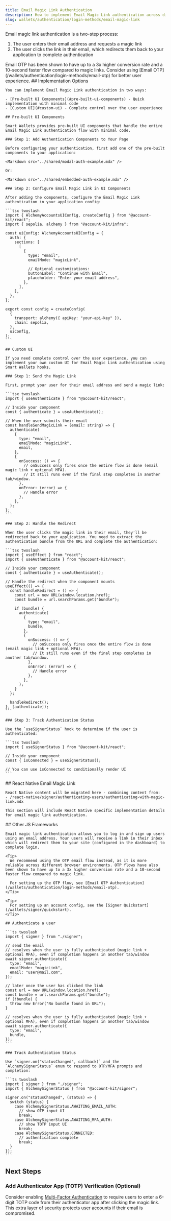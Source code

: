 ```yaml
---
title: Email Magic Link Authentication
description: How to implement Email Magic Link authentication across different frameworks
slug: wallets/authentication/login-methods/email-magic-link
---
```


Email magic link authentication is a two-step process:

1. The user enters their email address and requests a magic link
2. The user clicks the link in their email, which redirects them back to your application to complete authentication

<Tip>
  Email OTP has been shown to have up to a 3x higher conversion rate and a 10-second faster flow compared to magic links. Consider using [Email OTP](/wallets/authentication/login-methods/email-otp) for better user experience.
</Tip>

<Tabs>
  <Tab title="React">
    ## Implementation Options

    You can implement Email Magic Link authentication in two ways:

    - [Pre-built UI Components](#pre-built-ui-components) - Quick implementation with minimal code
    - [Custom UI](#custom-ui) - Complete control over the user experience

    ## Pre-built UI Components

    Smart Wallets provides pre-built UI components that handle the entire Email Magic Link authentication flow with minimal code.

    ### Step 1: Add Authentication Components to Your Page

    Before configuring your authentication, first add one of the pre-built components to your application:

    <Markdown src="../shared/modal-auth-example.mdx" />

    Or:

    <Markdown src="../shared/embedded-auth-example.mdx" />

    ### Step 2: Configure Email Magic Link in UI Components

    After adding the components, configure the Email Magic Link authentication in your application config:

    ```tsx twoslash
    import { AlchemyAccountsUIConfig, createConfig } from "@account-kit/react";
    import { sepolia, alchemy } from "@account-kit/infra";

    const uiConfig: AlchemyAccountsUIConfig = {
      auth: {
        sections: [
          [
            {
              type: "email",
              emailMode: "magicLink",

              // Optional customizations:
              buttonLabel: "Continue with Email",
              placeholder: "Enter your email address",
            },
          ],
        ],
      },
    };

    export const config = createConfig(
      {
        transport: alchemy({ apiKey: "your-api-key" }),
        chain: sepolia,
      },
      uiConfig,
    );
    ```

    ## Custom UI

    If you need complete control over the user experience, you can implement your own custom UI for Email Magic Link authentication using Smart Wallets hooks.

    ### Step 1: Send the Magic Link

    First, prompt your user for their email address and send a magic link:

    ```tsx twoslash
    import { useAuthenticate } from "@account-kit/react";

    // Inside your component
    const { authenticate } = useAuthenticate();

    // When the user submits their email
    const handleSendMagicLink = (email: string) => {
      authenticate(
        {
          type: "email",
          emailMode: "magicLink",
          email,
        },
        {
          onSuccess: () => {
            // onSuccess only fires once the entire flow is done (email magic link + optional MFA).
            // It still runs even if the final step completes in another tab/window.
          },
          onError: (error) => {
            // Handle error
          },
        },
      );
    };
    ```

    ### Step 2: Handle the Redirect

    When the user clicks the magic link in their email, they'll be redirected back to your application. You need to extract the authentication bundle from the URL and complete the authentication:

    ```tsx twoslash
    import { useEffect } from "react";
    import { useAuthenticate } from "@account-kit/react";

    // Inside your component
    const { authenticate } = useAuthenticate();

    // Handle the redirect when the component mounts
    useEffect(() => {
      const handleRedirect = () => {
        const url = new URL(window.location.href);
        const bundle = url.searchParams.get("bundle");

        if (bundle) {
          authenticate(
            {
              type: "email",
              bundle,
            },
            {
              onSuccess: () => {
                // onSuccess only fires once the entire flow is done (email magic link + optional MFA).
                // It still runs even if the final step completes in another tab/window.
              },
              onError: (error) => {
                // Handle error
              },
            },
          );
        }
      };

      handleRedirect();
    }, [authenticate]);
    ```

    ### Step 3: Track Authentication Status

    Use the `useSignerStatus` hook to determine if the user is authenticated:

    ```tsx twoslash
    import { useSignerStatus } from "@account-kit/react";

    // Inside your component
    const { isConnected } = useSignerStatus();

    // You can use isConnected to conditionally render UI
    ```
  </Tab>
  <Tab title="React Native">
    ## React Native Email Magic Link

    React Native content will be migrated here - combining content from:
    - /react-native/signer/authenticating-users/authenticating-with-magic-link.mdx

    This section will include React Native specific implementation details for email magic link authentication.
  </Tab>
  <Tab title="JavaScript">
    ## Other JS Frameworks

    Email magic link authentication allows you to log in and sign up users using an email address. Your users will receive a link in their inbox which will redirect them to your site (configured in the dashboard) to complete login.

    <Tip>
      We recommend using the OTP email flow instead, as it is more reliable across different browser environments. OTP flows have also been shown to have up to a 3x higher conversion rate and a 10-second faster flow compared to magic link.

      For setting up the OTP flow, see [Email OTP Authentication](/wallets/authentication/login-methods/email-otp).
    </Tip>

    <Tip>
      For setting up an account config, see the [Signer Quickstart](/wallets/signer/quickstart).
    </Tip>

    ## Authenticate a user

    ```ts twoslash
    import { signer } from "./signer";

    // send the email
    // resolves when the user is fully authenticated (magic link + optional MFA), even if completion happens in another tab/window
    await signer.authenticate({
      type: "email",
      emailMode: "magicLink",
      email: "user@mail.com",
    });

    // later once the user has clicked the link
    const url = new URL(window.location.href);
    const bundle = url.searchParams.get("bundle");
    if (!bundle) {
      throw new Error("No bundle found in URL");
    }

    // resolves when the user is fully authenticated (magic link + optional MFA), even if completion happens in another tab/window
    await signer.authenticate({
      type: "email",
      bundle,
    });
    ```

    ### Track Authentication Status

    Use `signer.on("statusChanged", callback)` and the `AlchemySignerStatus` enum to respond to OTP/MFA prompts and completion:

    ```ts twoslash
    import { signer } from "./signer";
    import { AlchemySignerStatus } from "@account-kit/signer";

    signer.on("statusChanged", (status) => {
      switch (status) {
        case AlchemySignerStatus.AWAITING_EMAIL_AUTH:
          // show OTP input UI
          break;
        case AlchemySignerStatus.AWAITING_MFA_AUTH:
          // show TOTP input UI
          break;
        case AlchemySignerStatus.CONNECTED:
          // authentication complete
          break;
      }
    });
    ```
  </Tab>
</Tabs>

## Next Steps

### Add Authenticator App (TOTP) Verification (Optional)

Consider enabling [Multi-Factor Authentication](/wallets/react/mfa/setup-mfa) to require users to enter a 6-digit TOTP code from their authenticator app after clicking the magic link. This extra layer of security protects user accounts if their email is compromised.
